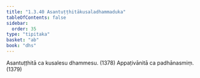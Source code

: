 ```yaml
---
title: "1.3.40 Asantuṭṭhitākusaladhammaduka"
tableOfContents: false
sidebar:
  order: 35
type: "tipitaka"
basket: "ab"
book: "dhs"
---
```



<DynamicBreadcrumb />

<Division number="162" book="dhs">

<Paragraph number="360" book="dhs">
Asantuṭṭhitā ca kusalesu dhammesu. (<Emphasis>1378</Emphasis>)
</Paragraph>

<Paragraph number="361" book="dhs">
Appaṭivānitā ca padhānasmiṃ. (<Emphasis>1379</Emphasis>)
</Paragraph>
</Division>